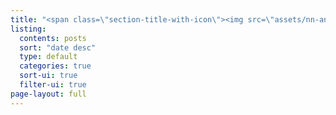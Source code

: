 ```yaml
---
title: "<span class=\"section-title-with-icon\"><img src=\"assets/nn-animated.svg\" alt=\"logo\"/> The Overfitting Club</span>"
listing:
  contents: posts
  sort: "date desc"
  type: default
  categories: true
  sort-ui: true
  filter-ui: true
page-layout: full
---
```

